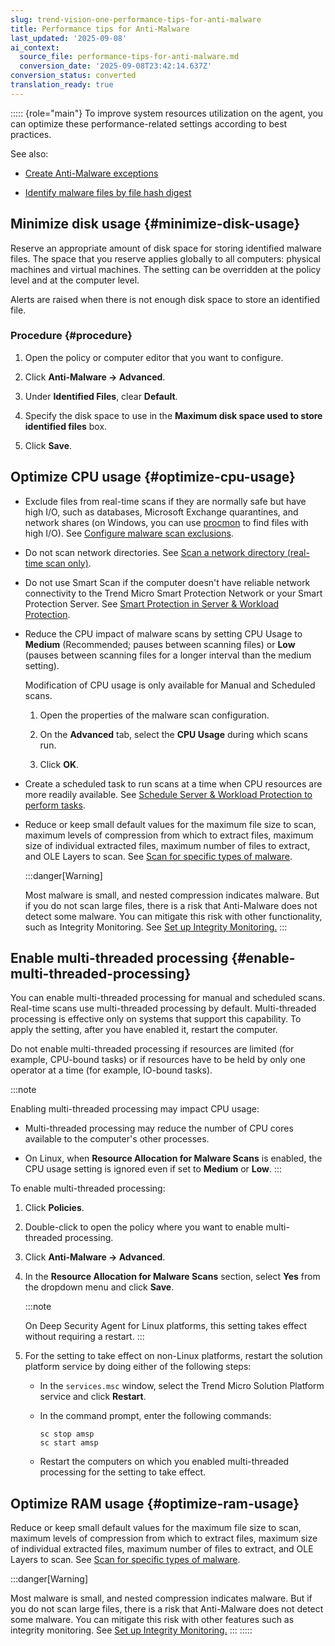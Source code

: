```yaml
---
slug: trend-vision-one-performance-tips-for-anti-malware
title: Performance tips for Anti-Malware
last_updated: '2025-09-08'
ai_context:
  source_file: performance-tips-for-anti-malware.md
  conversion_date: '2025-09-08T23:42:14.637Z'
conversion_status: converted
translation_ready: true
---
```


::::: {role="main"}
To improve system resources utilization on the agent, you can optimize these performance-related settings according to best practices.

See also:

- [Create Anti-Malware exceptions](create-anti-malware-exceptions.mdx)

- [Identify malware files by file hash digest](identify-malware-files-hash-digest.mdx)

## Minimize disk usage {#minimize-disk-usage}

Reserve an appropriate amount of disk space for storing identified malware files. The space that you reserve applies globally to all computers: physical machines and virtual machines. The setting can be overridden at the policy level and at the computer level.

Alerts are raised when there is not enough disk space to store an identified file.

### Procedure {#procedure}

1.  Open the policy or computer editor that you want to configure.

2.  Click **Anti-Malware → Advanced**.

3.  Under **Identified Files**, clear **Default**.

4.  Specify the disk space to use in the **Maximum disk space used to store identified files** box.

5.  Click **Save**.

## Optimize CPU usage {#optimize-cpu-usage}

- Exclude files from real-time scans if they are normally safe but have high I/O, such as databases, Microsoft Exchange quarantines, and network shares (on Windows, you can use [procmon](https://docs.microsoft.com/en-us/sysinternals/downloads/procmon) to find files with high I/O). See [Configure malware scan exclusions](configure-malware-scan-exclusions.mdx).

- Do not scan network directories. See [Scan a network directory (real-time scan only)](scan-network-directory.mdx).

- Do not use Smart Scan if the computer doesn't have reliable network connectivity to the Trend Micro Smart Protection Network or your Smart Protection Server. See [Smart Protection in Server & Workload Protection](smart-protection.mdx).

- Reduce the CPU impact of malware scans by setting CPU Usage to **Medium** (Recommended; pauses between scanning files) or **Low** (pauses between scanning files for a longer interval than the medium setting).

  Modification of CPU usage is only available for Manual and Scheduled scans.

  1.  Open the properties of the malware scan configuration.

  2.  On the **Advanced** tab, select the **CPU Usage** during which scans run.

  3.  Click **OK**.

- Create a scheduled task to run scans at a time when CPU resources are more readily available. See [Schedule Server & Workload Protection to perform tasks](schedule-perform-tasks.mdx).

- Reduce or keep small default values for the maximum file size to scan, maximum levels of compression from which to extract files, maximum size of individual extracted files, maximum number of files to extract, and OLE Layers to scan. See [Scan for specific types of malware](configure-malware-scans.mdx).

  :::danger[Warning]

  Most malware is small, and nested compression indicates malware. But if you do not scan large files, there is a risk that Anti-Malware does not detect some malware. You can mitigate this risk with other functionality, such as Integrity Monitoring. See [Set up Integrity Monitoring.](set-up-integrity-monitoring.mdx)
  :::

## Enable multi-threaded processing {#enable-multi-threaded-processing}

You can enable multi-threaded processing for manual and scheduled scans. Real-time scans use multi-threaded processing by default. Multi-threaded processing is effective only on systems that support this capability. To apply the setting, after you have enabled it, restart the computer.

Do not enable multi-threaded processing if resources are limited (for example, CPU-bound tasks) or if resources have to be held by only one operator at a time (for example, IO-bound tasks).

:::note

Enabling multi-threaded processing may impact CPU usage:

- Multi-threaded processing may reduce the number of CPU cores available to the computer's other processes.

- On Linux, when **Resource Allocation for Malware Scans** is enabled, the CPU usage setting is ignored even if set to **Medium** or **Low**.
:::

To enable multi-threaded processing:

1.  Click **Policies**.

2.  Double-click to open the policy where you want to enable multi-threaded processing.

3.  Click **Anti-Malware → Advanced**.

4.  In the **Resource Allocation for Malware Scans** section, select **Yes** from the dropdown menu and click **Save**.

    :::note

    On Deep Security Agent for Linux platforms, this setting takes effect without requiring a restart.
    :::

5.  For the setting to take effect on non-Linux platforms, restart the solution platform service by doing either of the following steps:

    - In the `services.msc` window, select the Trend Micro Solution Platform service and click **Restart**.

    - In the command prompt, enter the following commands:

      ``` codeblock
      sc stop amsp
      sc start amsp
      ```

    - Restart the computers on which you enabled multi-threaded processing for the setting to take effect.

## Optimize RAM usage {#optimize-ram-usage}

Reduce or keep small default values for the maximum file size to scan, maximum levels of compression from which to extract files, maximum size of individual extracted files, maximum number of files to extract, and OLE Layers to scan. See [Scan for specific types of malware](configure-malware-scans.mdx).

:::danger[Warning]

Most malware is small, and nested compression indicates malware. But if you do not scan large files, there is a risk that Anti-Malware does not detect some malware. You can mitigate this risk with other features such as integrity monitoring. See [Set up Integrity Monitoring.](set-up-integrity-monitoring.mdx)
:::
:::::
